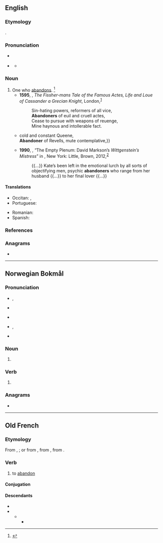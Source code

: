 ==English==

===Etymology===
{{suffix|en|abandon|er|id2=agent noun}}.

===Pronunciation===
* {{a|GA}} {{IPA|en|/əˈbændənɚ/}}
* {{a|RP}} {{IPA|en|/əˈbændənə/}}
** {{audio|en|LL-Q1860 (eng)-Vanderdecken-abandoner.wav|Audio (UK)}}

===Noun===
{{en-noun}}

# One who [[abandon]]s. {{defdate|Late 16<sup>th</sup> century.}}<ref name=SOED>{{R:SOED5|page=2}}</ref>
#* '''1595''', {{w|Francis Sabie}}, ''The Fissher-mans Tale of the Famous Actes, Life and Loue of Cassander a Grecian Knight'', London,<sup>[http://name.umdl.umich.edu/A11269.0001.001]</sup>
#*: Sin-hating powers, reformers of all vice,
#*: '''Abandoners''' of euil and cruell actes,
#*: Cease to pursue with weapons of reuenge,
#*: Mine haynous and intollerable fact.
#* {{RQ:Fletcher Shakespeare Two Noble Kinsmen|V|1|page=74|url=http://name.umdl.umich.edu/A00969.0001.001|text={{...}} cold and constant Queene,<br>'''Abandoner''' of Revells, mute contemplative,}}
#* '''1990''', {{w|David Foster Wallace}}, “The Empty Plenum: David Markson’s ''Wittgenstein’s Mistress''” in ''{{w|Both Flesh and Not}}'', New York: Little, Brown, 2012,<sup>[https://books.google.ca/books?id=HjnhLBWINqgC&printsec=frontcover]</sup>
#*: {{...}}  Kate’s been left in the emotional lurch by all sorts of objectifying men, psychic '''abandoners''' who range from her husband {{...}} to her final lover {{...}}

====Translations====
{{trans-top|one who abandons}}
* Occitan: {{t|oc|abandonaire}}, {{t|oc|abandonator}}
* Portuguese: {{t+|pt|abandonador|m}}
{{trans-mid}}
* Romanian: {{t|ro|abandonator}}
* Spanish: {{t|es|abandonador|m}}
{{trans-bottom}}

===References===
<references/>

===Anagrams===
* {{anagrams|en|a=aabdennor|reabandon}}

----

==Norwegian Bokmål==

===Pronunciation===
* {{sense|noun}} {{IPA|nb|/abaŋˈdɔŋər/|/abanˈdɔŋər/}}, {{sense|verb}} {{IPA|nb|/abandɔˈneːr/}}
* {{sense|noun}} {{audio|nb|nb-abandoner.ogg|Audio}}
* {{sense|verb}} {{audio|nb|NB - Pronunciation of Norwegian Bokmål «abandoner».ogg|Audio}}
* {{sense|noun}} {{rhymes|nb|ər}}, {{sense|verb}} {{rhymes|nb|eːr}}
* {{hyphenation|nb|ab|an|do|ner}}

===Noun===
{{head|nb|noun form|g=m}}

# {{inflection of|nb|abandon||indefinite|p}}

===Verb===
{{head|nb|verb form}}

# {{imperative of|nb|abandonere}}

===Anagrams===
* {{anagrams|nb|banneorda}}

----

==Old French==

===Etymology===
From {{m|fro|abandon}}, {{m|fro|abandun}}; or from {{m|fro|[[à]] [[ban]] [[doner]]}}, from {{der|fro|frk|*bann}}, from {{der|fro|gem-pro|*bannaną}}.

===Verb===
{{head|fro|verb}}

# to [[abandon]]

====Conjugation====
{{fro-conj-er}}

====Descendants====
* {{desc|en|abandon|bor=1}}
* {{desc|frm|abandonner}}
** {{desc|fr|abandonner}}
*** {{desc|nb|abandonere|bor=1}}